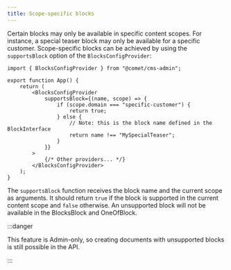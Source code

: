```yaml
---
title: Scope-specific blocks
---
```


Certain blocks may only be available in specific content scopes.
For instance, a special teaser block may only be available for a specific customer.
Scope-specific blocks can be achieved by using the `supportsBlock` option of the `BlocksConfigProvider`:

```tsx title="App.tsx"
import { BlocksConfigProvider } from "@comet/cms-admin";

export function App() {
    return (
        <BlocksConfigProvider
            supportsBlock={(name, scope) => {
                if (scope.domain === "specific-customer") {
                    return true;
                } else {
                    // Note: this is the block name defined in the BlockInterface
                    return name !== "MySpecialTeaser";
                }
            }}
        >
            {/* Other providers... */}
        </BlocksConfigProvider>
    );
}
```

The `supportsBlock` function receives the block name and the current scope as arguments.
It should return `true` if the block is supported in the current content scope and `false` otherwise.
An unsupported block will not be available in the BlocksBlock and OneOfBlock.

:::danger

This feature is Admin-only, so creating documents with unsupported blocks is still possible in the API.

:::
